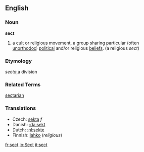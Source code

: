 ==English==
===Noun===
'''sect'''

#a [[cult]] or [[religious]] movement, a group sharing particular (often [[unorthodox]]) [[political]] and/or religious [[beliefs]]. (a religious ''sect'')
===Etymology===
{{L.}} ''secta'',a division<P>
===Related Terms===
[[sectarian]]

===Translations===
*Czech: [[sekta]] ''f''
*Danish: [[:da:sekt]]
*Dutch: [[:nl:sekte]]
*Finnish: [[lahko]] (''religious'')

[[fr:sect]]
[[io:Sect]]
[[it:sect]]